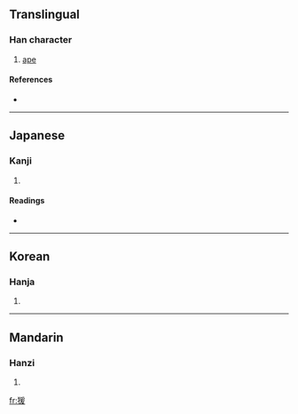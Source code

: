 ==Translingual==

===Han character===
{{Han char|rn=94|rad=犬|as=09|sn=12|four=|canj=大竹月一水 (KHBME)}}

# [[ape]]

====References====
* {{Han ref|kx=0714.180|dkj=20525|dj=1126.170|hdz=21358.130|uh=7328|ud=29480}}

----

==Japanese==

===Kanji===
{{ja-kanji|grade=|rs=犬09}}

# {{defn|Japanese}}

====Readings====
* {{ja-readings|on=[[えん]] (en)|kun=[[さる]] (saru)|nanori=}}

----

==Korean==

===Hanja===
{{ko-hanja|hangeul=원|eumhun=|rv=won|mr=wŏn|y=wen}}

# {{defn|Korean}}

----

==Mandarin==

===Hanzi===
{{cmn-hanzi|pin=[[yuán]] ([[yuan2]])|wg=yüan<sup>2</sup>}}

# {{defn|Mandarin}}

[[fr:猨]]